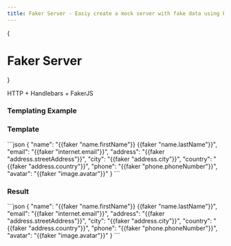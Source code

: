 ```yaml
---
title: Faker Server - Easiy create a mock server with fake data using Faker.js and handlebars
---
```



{<h1 className="text-center text-4xl tracking-tighter font-extrabold md:text-5xl mt-8">Faker Server</h1>}
<p className="text-lg text-center py-2 mb-2 text-gray-600 md:!text-2xl">HTTP + Handlebars + FakerJS</p>

<FakerServerFeatures />

### Templating Example

<div className="flex space-x-4">
<div>
    <h3>Template</h3>
    ```json
        {
            "name": "{{faker "name.firstName"}} {{faker "name.lastName"}}",
            "email": "{{faker "internet.email"}}",
            "address": "{{faker "address.streetAddress"}}",
            "city": "{{faker "address.city"}}",
            "country": "{{faker "address.country"}}",
            "phone": "{{faker "phone.phoneNumber"}}",
            "avatar": "{{faker "image.avatar"}}"
        }
    ```
</div>
<div>
    <h3>Result</h3>
    ```json
        {
            "name": "{{faker "name.firstName"}} {{faker "name.lastName"}}",
            "email": "{{faker "internet.email"}}",
            "address": "{{faker "address.streetAddress"}}",
            "city": "{{faker "address.city"}}",
            "country": "{{faker "address.country"}}",
            "phone": "{{faker "phone.phoneNumber"}}",
            "avatar": "{{faker "image.avatar"}}"
        }
    ```
</div>

</div>

